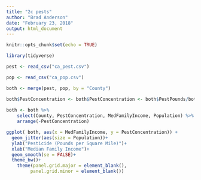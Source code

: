 ```yaml
---
title: "2c pests"
author: "Brad Anderson"
date: "February 23, 2018"
output: html_document
---
```


```r
knitr::opts_chunk$set(echo = TRUE)
```

```r
library(tidyverse)

```


```r

pest <- read_csv("ca_pest.csv")

pop <- read_csv("ca_pop.csv")

```

```r

both <- merge(pest, pop, by = "County")

both$PestConcentration <- both$PestConcentration <- both$PestPounds/both$CountyArea
  
both <- both %>% 
    select(County, PestConcentration, MedFamilyIncome, Population) %>%
    arrange(-PestConcentration)

```

```r

ggplot( both, aes(x = MedFamilyIncome, y = PestConcentration)) +
  geom_jitter(aes(size = Population))+
  ylab("Pesticide (Pounds per Square Mile)")+
  xlab("Median Family Income")+
  geom_smooth(se = FALSE)+
  theme_bw()+
    theme(panel.grid.major = element_blank(),
         panel.grid.minor = element_blank())

```


